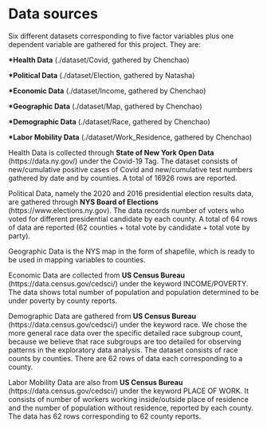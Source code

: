 # Data sources

Six different datasets corresponding to five factor variables plus one dependent variable are gathered for this project. They are:

<b>*Health Data</b> (./dataset/Covid, gathered by Chenchao)

<b>*Political Data</b> (./dataset/Election, gathered by Natasha)

<b>*Economic Data</b> (./dataset/Income, gathered by Chenchao)

<b>*Geographic Data</b> (./dataset/Map, gathered by Chenchao)

<b>*Demographic Data</b> (./dataset/Race, gathered by Chenchao)

<b>*Labor Mobility Data</b> (./dataset/Work_Residence, gathered by Chenchao)

Health Data is collected through <b>State of New York Open Data</b> (https://data.ny.gov/) under the Covid-19 Tag. The dataset consists of new/cumulative positive cases of Covid and new/cumulative test numbers gathered by date and by counties. A total of 16926 rows are reported.

Political Data, namely the 2020 and 2016 presidential election results data, are gathered through <b>NYS Board of Elections</b> (https://www.elections.ny.gov). The data records number of voters who voted for different presidential candidate by each county. A total of 64 rows of data are reported (62 counties + total vote by candidate + total vote by party). 

Geographic Data is the NYS map in the form of shapefile, which is ready to be used in mapping variables to counties.

Economic Data are collected from <b>US Census Bureau</b> (https://data.census.gov/cedsci/) under the keyword INCOME/POVERTY. The data shows total number of population and population determined to be under poverty by county reports.

Demographic Data are gathered from <b>US Census Bureau</b> (https://data.census.gov/cedsci/) under the keyword race. We chose the more general race data over the specific detailed race subgroup count, because we believe that race subgroups are too detailed for observing patterns in the exploratory data analysis. The dataset consists of race counts by counties. There are 62 rows of data each corresponding to a county.

Labor Mobility Data are also from <b>US Census Bureau</b> (https://data.census.gov/cedsci/) under the keyword PLACE OF WORK. It consists of number of workers working inside/outside place of residence and the number of population without residence, reported by each county. The data has 62 rows corresponding to 62 county reports.